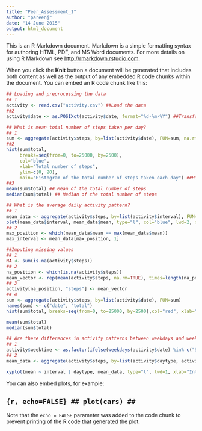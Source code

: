 ```yaml
---
title: "Peer_Assessment_1"
author: "pareenj"
date: "14 June 2015"
output: html_document
---
```


This is an R Markdown document. Markdown is a simple formatting syntax for authoring HTML, PDF, and MS Word documents. For more details on using R Markdown see <http://rmarkdown.rstudio.com>.

When you click the **Knit** button a document will be generated that includes both content as well as the output of any embedded R code chunks within the document. You can embed an R code chunk like this:

```r
## Loading and preprocessing the data
## 1
activity <- read.csv("activity.csv") ##Load the data
##2
activity$date <- as.POSIXct(activity$date, format="%d-%m-%Y") ##Transform Date

## What is mean total number of steps taken per day?
## 1
sum <- aggregate(activity$steps, by=list(activity$date), FUN=sum, na.rm=TRUE) ### Compute the total number of steps each day
##2
hist(sum$total, 
     breaks=seq(from=0, to=25000, by=2500),
     col="blue", 
     xlab="Total number of steps", 
     ylim=c(0, 20), 
     main="Histogram of the total number of steps taken each day") ##Histogram of the total number of steps taken each day
##3
mean(sum$total) ## Mean of the total number of steps
median(sum$total) ## Median of the total number of steps

## What is the average daily activity pattern?
## 1
mean_data <- aggregate(activity$steps, by=list(activity$interval), FUN=mean, na.rm=TRUE)
plot(mean_data$interval, mean_data$mean, type="l", col="blue", lwd=2, xlab="Interval", ylab="Average number of steps", main="Time-series of the average number of steps per intervals")
## 2
max_position <- which(mean_data$mean == max(mean_data$mean))
max_interval <- mean_data[max_position, 1]

##Imputing missing values
## 1
NA <- sum(is.na(activity$steps))
## 2
na_position <- which(is.na(activity$steps))
mean_vector <- rep(mean(activity$steps, na.rm=TRUE), times=length(na_position))
## 3
activity[na_position, "steps"] <- mean_vector
## 4
sum <- aggregate(activity$steps, by=list(activity$date), FUN=sum)
names(sum) <- c("date", "total")
hist(sum$total, breaks=seq(from=0, to=25000, by=2500),col="red", xlab="Total number of steps", ylim=c(0, 30), main="Histogram of the total number of steps taken each day")

mean(sum$total)
median(sum$total)

## Are there differences in activity patterns between weekdays and weekends?
## 1
activity$weektime <- as.factor(ifelse(weekdays(activity$date) %in% c("Saturday","Sunday"),"weekend", "weekday"))
## 2
mean_data <- aggregate(activity$steps, by=list(activity$daytype, activity$weekday, activity$interval), mean)

xyplot(mean ~ interval | daytype, mean_data, type="l", lwd=1, xlab="Interval", ylab="Number of steps", layout = c(1,2))

```

You can also embed plots, for example:

## ```{r, echo=FALSE}
## plot(cars)
## ```

Note that the `echo = FALSE` parameter was added to the code chunk to prevent printing of the R code that generated the plot.

